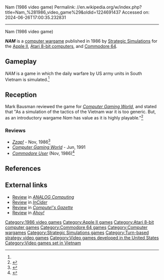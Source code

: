 Nam (1986 video game)
Permalink: //en.wikipedia.org/w/index.php?title=Nam_%281986_video_game%29&oldid=1224691437
Accessed on: 2024-06-26T17:00:35.232831



------
Nam (1986 video game)
{{Short description|1986 video game}}
{{Infobox video game
| title = NAM
| image = NAM cover.jpg
| alt = 
| caption = 
| developer = 
| publisher = [[Strategic Simulations]] 
| series = 
| engine = 
| platforms = [[Apple II]], [[Atari 8-bit]], [[Commodore 64]]
| released = 1986
| genre = Turn-based strategy
| modes = 
}}

'''''NAM''''' is a [[computer wargame]] published in 1986 by [[Strategic Simulations]] for the [[Apple II]], [[Atari 8-bit computers]], and [[Commodore 64]].

==Gameplay==
''NAM'' is a game in which the daily warfare by US army units in South Vietnam is simulated.<ref name="CGW28"/>

==Reception==
Mark Bausman reviewed the game for ''[[Computer Gaming World]]'', and stated that "As a simulation of the tactics of the Vietnam war it is too generic. But, as an introductory wargame ''Nam'' has value as it is highly playable."<ref name="CGW28">{{cite magazine |last=Bausman |first=Mark |title=Micro-Reviews |magazine=Computer Gaming World |date=May 1986 |volume=1 |issue=28 |pages=40}}</ref>

===Reviews===
*''[[Zzap!64|Zzap!]]'' - Nov, 1986<ref>{{cite web | url=https://archive.org/details/zzap64-magazine-019/page/n43/mode/2up | title=ZZap!64 Magazine Issue 019 | date=November 1986 }}</ref>
*''[[Computer Gaming World]]'' - Jun, 1991
*''[[Commodore User]]'' (Nov, 1986)<ref>{{cite web | url=https://archive.org/details/commodore-user-magazine-38/page/n61/mode/2up | title=Commodore User Magazine Issue 38 | date=November 1986 }}</ref>

==References==
{{reflist}}

==External links==
*[https://archive.org/details/analog-computing-magazine-47/page/n103/mode/2up Review] in ''[[ANALOG Computing]]''
*[https://archive.org/details/inCider_1986-08/page/n101/mode/2up Review] in ''[[InCider]]''
*[https://archive.org/details/1986-12-computegazette/page/n101/mode/2up Review] in ''[[Compute!'s Gazette]]''
*[https://archive.org/details/Ahoy_Issue_33_1986-09_Ion_International_US/page/n53/mode/2up Review] in ''[[Ahoy!]]''

[[Category:1986 video games]]
[[Category:Apple II games]]
[[Category:Atari 8-bit computer games]]
[[Category:Commodore 64 games]]
[[Category:Computer wargames]]
[[Category:Strategic Simulations games]]
[[Category:Turn-based strategy video games]]
[[Category:Video games developed in the United States]]
[[Category:Video games set in Vietnam]]
